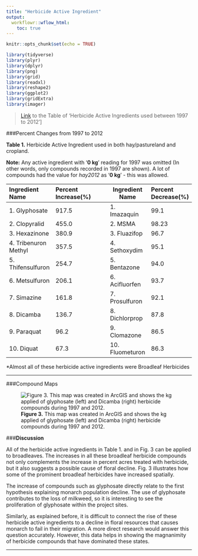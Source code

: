 ```yaml
---
title: "Herbicide Active Ingredient"
output:
  workflowr::wflow_html:
    toc: true
---
```


```r
knitr::opts_chunk$set(echo = TRUE)
```


```r
library(tidyverse)
library(plyr)
library(dplyr)
library(png)
library(grid)
library(readxl)
library(reshape2)
library(ggplot2)
library(gridExtra)
library(imager)
```


> [Link](https://dickinson0-my.sharepoint.com/:x:/g/personal/shakyak_dickinson_edu/EdLaANccgbFDv5ABUcHSutwBj8LqOEN0OnMX0312x4uztA?e=KIwqWk) to the Table of 'Herbicide Active Ingredients used between 1997 to 2012']


###Percent Changes from 1997 to 2012 

**Table 1.** Herbicide Active Ingredient used in both hay/pastureland and cropland.

**Note:** Any active ingredient with '**0 kg**' reading for 1997 was omitted (In other words, only compounds recorded in 1997 are shown). A lot of compounds had the value for *hay2012* as '**0 kg**' - this was allowed. 

|Ingredient Name       |Percent Increase(%)|               |Ingredient Name  |Percent Decrease(%)|
|:---------------------|:------------------|---------------|-----------------|:------------------|
|1. Glyphosate         |917.5              |               |1. Imazaquin     |99.1               |
|2. Clopyralid         |455.0              |               |2. MSMA          |98.23              |
|3. Hexazinone         |380.9              |               |3. Fluazifop     |96.7               |
|4. Tribenuron Methyl  |357.5              |               |4. Sethoxydim    |95.1               |                  
|5. Thifensulfuron     |254.7              |               |5. Bentazone     |94.0               |
|6. Metsulfuron        |206.1              |               |6. Acifluorfen   |93.7               | 
|7. Simazine           |161.8              |               |7. Prosulfuron   |92.1               |
|8. Dicamba            |136.7              |               |8. Dichlorprop   |87.8               |
|9. Paraquat           |96.2               |               |9. Clomazone     |86.5               |
|10. Diquat            |67.3               |               |10. Fluometuron  |86.3               |

*Almost all of these herbicide active ingredients were Broadleaf Herbicides

***

###Compound Maps

![**Figure 3.** This map was created in ArcGIS and shows the kg applied of glyphosate (left) and Dicamba (right) herbicide compounds during 1997 and 2012.](rfig_3.png)

###**Discussion**

All of the herbicide active ingredients in Table 1. and in Fig. 3 can be applied to broadleaves. The increases in all these broadleaf herbicide compounds not only complements the increase in percent acres treated with herbicide, but it also suggests a possible cause of floral decline. Fig. 3 illustrates how some of the prominent broadleaf herbicides have increased spatially. 

The increase of compounds such as glyphosate directly relate to the first hypothesis explaining monarch population decline. The use of glyphosate contributes to the loss of milkweed, so it is interesting to see the proliferation of glyphosate within the project sites.

Similarly, as explained before, it is difficult to connect the rise of these herbicide active ingredients to a decline in floral resources that causes monarch to fail in their migration. A more direct research would answer this question accurately. However, this data helps in showing the magnanimity of herbicide compounds that have dominated these states.    

***
